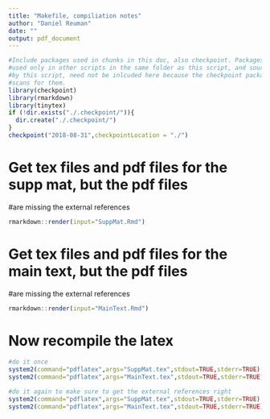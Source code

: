 ```yaml
---
title: "Makefile, compiliation notes"
author: "Daniel Reuman"
date: ""
output: pdf_document
---
```


<!--checkpoint package - when present, uses the package, sets up a local
installation of all packages as they existed on the date specified, in the
same directory as this file.-->
```r
#Include packages used in chunks in this doc, also checkpoint. Packages
#used only in other scripts in the same folder as this script, and sourced
#by this script, need not be inlcuded here because the checkpoint package
#scans for them.
library(checkpoint)
library(rmarkdown)
library(tinytex)
if (!dir.exists("./.checkpoint/")){
  dir.create("./.checkpoint/")
}
checkpoint("2018-08-31",checkpointLocation = "./")
```

# Get tex files and pdf files for the supp mat, but the pdf files 
#are missing the external references 

```r
rmarkdown::render(input="SuppMat.Rmd") 
```

# Get tex files and pdf files for the main text, but the pdf files 
#are missing the external references 

```r
rmarkdown::render(input="MainText.Rmd") 
```

# Now recompile the latex

```r
#do it once
system2(command="pdflatex",args="SuppMat.tex",stdout=TRUE,stderr=TRUE)
system2(command="pdflatex",args="MainText.tex",stdout=TRUE,stderr=TRUE)

#do it again to make sure to get the external references right
system2(command="pdflatex",args="SuppMat.tex",stdout=TRUE,stderr=TRUE)
system2(command="pdflatex",args="MainText.tex",stdout=TRUE,stderr=TRUE)
```